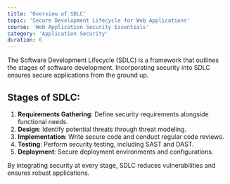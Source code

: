 ```yaml
---
title: 'Overview of SDLC'
topic: 'Secure Development Lifecycle for Web Applications'
course: 'Web Application Security Essentials'
category: 'Application Security'
duration: 6
---
```


<CourseVideo title="Overview of SDLC" src="https://www.youtube.com/embed/Fi3_BjVzpqk" />

The Software Development Lifecycle (SDLC) is a framework that outlines the stages of software development. Incorporating security into SDLC ensures secure applications from the ground up.

## Stages of SDLC:

1. **Requirements Gathering**: Define security requirements alongside functional needs.
2. **Design**: Identify potential threats through threat modeling.
3. **Implementation**: Write secure code and conduct regular code reviews.
4. **Testing**: Perform security testing, including SAST and DAST.
5. **Deployment**: Secure deployment environments and configurations.

By integrating security at every stage, SDLC reduces vulnerabilities and ensures robust applications.
